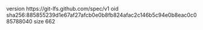 version https://git-lfs.github.com/spec/v1
oid sha256:885855239d1e67af27afcb0e0b8fb824afac2c146b5c94e0b8eac0c085788040
size 662
